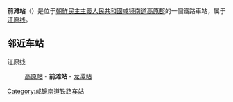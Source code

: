{{朝鮮半島車站資訊
|公司色 = red
|文字色 = 
|站名 = 前滩站
|圖片 = 
|pxl = 
|圖片說明 =
|前一站 = [[高原站_(咸镜南道)|高原]]
|前一站距離 = 7.5
|後一站距離 = 4.6
|後一站 = [[龙潭站|龙潭]]
|諺文 = 전탄역
|朝鮮漢字 = 前灘驛
|文觀部式 = Jeontan-yeok
|馬-賴式 = Chŏnt'an-yŏk
|副站名 = 
|車站編號 = 
|停站路線數 = 
|所屬公司 = [[朝鲜民主主义人民共和国铁道省|朝鲜民主主义人民共和国铁道省]]
|所屬路線 = [[江原线|江原线]]
|距離 = 7.5
|起點站 = [[高原站_(咸镜南道)|高原]]
|所在地 =[[咸镜南道|咸镜南道]][[高原郡|高原郡]]
|車站構造 = 地面车站
|月台配置 = 
|啟用年月日 =
|廢站年月日 = 
|上下車人次 = 
|統計年度 = 
|轉車 = 
|備註 = 
|全寬備註 = 
}}

'''前滩站'''（{{kor|名=北|諺=전탄역|漢=前灘驛|羅=Chŏnt'an yŏk|f=y}}）是位于[[朝鮮民主主義人民共和國|朝鮮民主主義人民共和國]][[咸镜南道|咸镜南道]][[高原郡|高原郡]]的一個鐵路車站，属于[[江原线|江原线]]。

==邻近车站==
江原线
:[[高原站_(咸镜南道)|高原站]] - '''前滩站''' - [[龙潭站|龙潭站]]

{{江原线}}
{{朝鲜铁路小作品}}
[[Category:咸镜南道铁路车站|Category:咸镜南道铁路车站]]